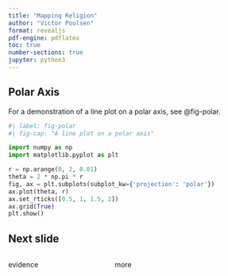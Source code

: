 ```yaml
---
title: "Mapping Religion"
author: "Victor Poulsen"
format: revealjs
pdf-engine: pdflatex
toc: true
number-sections: true
jupyter: python3
---
```


## Polar Axis

For a demonstration of a line plot on a polar axis, see @fig-polar.

```python
#| label: fig-polar
#| fig-cap: "A line plot on a polar axis"

import numpy as np
import matplotlib.pyplot as plt

r = np.arange(0, 2, 0.01)
theta = 2 * np.pi * r
fig, ax = plt.subplots(subplot_kw={'projection': 'polar'})
ax.plot(theta, r)
ax.set_rticks([0.5, 1, 1.5, 2])
ax.grid(True)
plt.show()
```

## Next slide
:::: {.columns}

::: {.column width="40%"}
evidence
:::

::: {.column width="60%"}
more
:::

::::